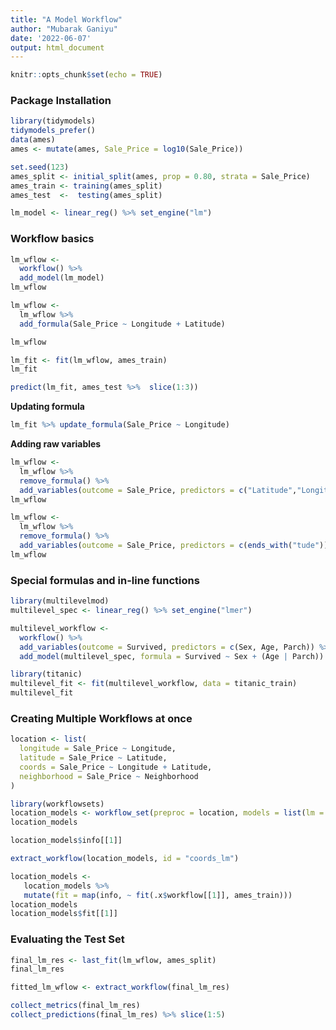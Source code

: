 ```yaml
---
title: "A Model Workflow"
author: "Mubarak Ganiyu"
date: '2022-06-07'
output: html_document
---
```


```r
knitr::opts_chunk$set(echo = TRUE)
```

### Package Installation

```r
library(tidymodels)
tidymodels_prefer()
data(ames)
ames <- mutate(ames, Sale_Price = log10(Sale_Price))

set.seed(123)
ames_split <- initial_split(ames, prop = 0.80, strata = Sale_Price)
ames_train <- training(ames_split)
ames_test  <-  testing(ames_split)

lm_model <- linear_reg() %>% set_engine("lm")
```

### Workflow basics

```r
lm_wflow <-
  workflow() %>% 
  add_model(lm_model)
lm_wflow
```

```r
lm_wflow <-
  lm_wflow %>% 
  add_formula(Sale_Price ~ Longitude + Latitude)

lm_wflow
```

```r
lm_fit <- fit(lm_wflow, ames_train)
lm_fit
```

```r
predict(lm_fit, ames_test %>%  slice(1:3))
```

**Updating formula**

```r
lm_fit %>% update_formula(Sale_Price ~ Longitude)
```

**Adding raw variables**

```r
lm_wflow <- 
  lm_wflow %>% 
  remove_formula() %>% 
  add_variables(outcome = Sale_Price, predictors = c("Latitude","Longitude"))
lm_wflow
```
```r
lm_wflow <- 
  lm_wflow %>% 
  remove_formula() %>% 
  add_variables(outcome = Sale_Price, predictors = c(ends_with("tude")))
lm_wflow
```

### Special formulas and in-line functions

```r
library(multilevelmod)
multilevel_spec <- linear_reg() %>% set_engine("lmer")

multilevel_workflow <- 
  workflow() %>% 
  add_variables(outcome = Survived, predictors = c(Sex, Age, Parch)) %>% 
  add_model(multilevel_spec, formula = Survived ~ Sex + (Age | Parch))

library(titanic)
multilevel_fit <- fit(multilevel_workflow, data = titanic_train)
multilevel_fit
```
### Creating Multiple Workflows at once

```r
location <- list(
  longitude = Sale_Price ~ Longitude,
  latitude = Sale_Price ~ Latitude,
  coords = Sale_Price ~ Longitude + Latitude,
  neighborhood = Sale_Price ~ Neighborhood
)
```


```r
library(workflowsets)
location_models <- workflow_set(preproc = location, models = list(lm = lm_model))
location_models
```

```r
location_models$info[[1]]
```

```r
extract_workflow(location_models, id = "coords_lm")
```

```r
location_models <-
   location_models %>%
   mutate(fit = map(info, ~ fit(.x$workflow[[1]], ames_train)))
location_models
location_models$fit[[1]]
```

### Evaluating the Test Set

```r
final_lm_res <- last_fit(lm_wflow, ames_split)
final_lm_res
```

```r
fitted_lm_wflow <- extract_workflow(final_lm_res)
```


```r
collect_metrics(final_lm_res)
collect_predictions(final_lm_res) %>% slice(1:5)
```
```r

```

